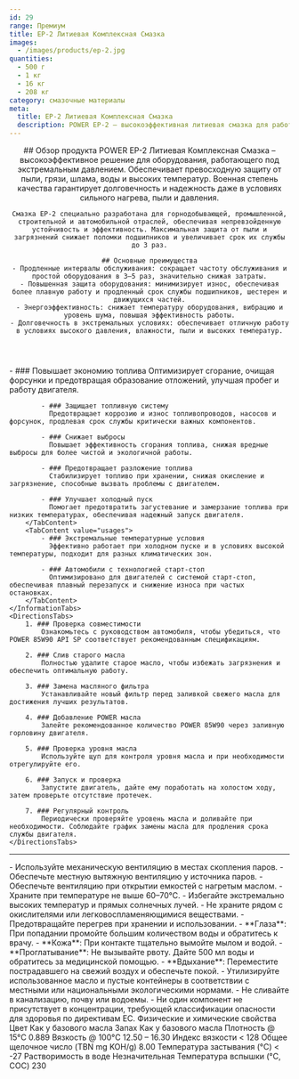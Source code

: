```yaml
---
id: 29
range: Премиум
title: EP-2 Литиевая Комплексная Смазка
images:
  - /images/products/ep-2.jpg
quantities:
  - 500 г
  - 1 кг
  - 16 кг
  - 208 кг
category: смазочные материалы
meta:
  title: EP-2 Литиевая Комплексная Смазка
  description: POWER EP-2 – высокоэффективная литиевая смазка для работы оборудования под экстремальным давлением. Обеспечивает защиту от пыли, грязи, воды и высоких температур, продлевая срок службы подшипников и механизмов.
---
```


<Header>
    ## Обзор продукта
    POWER EP-2 Литиевая Комплексная Смазка – высокоэффективное решение для оборудования, работающего под экстремальным давлением. Обеспечивает превосходную защиту от пыли, грязи, шлама, воды и высоких температур. Военная степень качества гарантирует долговечность и надежность даже в условиях сильного нагрева, пыли и давления.

    Смазка EP-2 специально разработана для горнодобывающей, промышленной, строительной и автомобильной отраслей, обеспечивая непревзойденную устойчивость и эффективность. Максимальная защита от пыли и загрязнений снижает поломки подшипников и увеличивает срок их службы до 3 раз.

    ## Основные преимущества
    - Продленные интервалы обслуживания: сокращает частоту обслуживания и простой оборудования в 3–5 раз, значительно снижая затраты.
    - Повышенная защита оборудования: минимизирует износ, обеспечивая более плавную работу и продленный срок службы подшипников, шестерен и движущихся частей.
    - Энергоэффективность: снижает температуру оборудования, вибрацию и уровень шума, повышая эффективность работы.
    - Долговечность в экстремальных условиях: обеспечивает отличную работу в условиях высокого давления, влажности, пыли и высоких температур.
</Header>

<Section>
    <InformationTabs>
        <TabContent value="core">
            - ### Повышает экономию топлива
              Оптимизирует сгорание, очищая форсунки и предотвращая образование отложений, улучшая пробег и работу двигателя.

            - ### Защищает топливную систему
              Предотвращает коррозию и износ топливопроводов, насосов и форсунок, продлевая срок службы критически важных компонентов.

            - ### Снижает выбросы
              Повышает эффективность сгорания топлива, снижая вредные выбросы для более чистой и экологичной работы.
    
            - ### Предотвращает разложение топлива
              Стабилизирует топливо при хранении, снижая окисление и загрязнение, способные вызвать проблемы с двигателем.
    
            - ### Улучшает холодный пуск
              Помогает предотвратить загустевание и замерзание топлива при низких температурах, обеспечивая надежный запуск двигателя.
        </TabContent>
        <TabContent value="usages">
            - ### Экстремальные температурные условия
              Эффективно работает при холодном пуске и в условиях высокой температуры, подходит для разных климатических зон.

            - ### Автомобили с технологией старт-стоп
              Оптимизировано для двигателей с системой старт-стоп, обеспечивая плавный перезапуск и снижение износа при частых остановках.
        </TabContent>
    </InformationTabs>
    <DirectionsTabs>
        1. ### Проверка совместимости
            Ознакомьтесь с руководством автомобиля, чтобы убедиться, что POWER 85W90 API SP соответствует рекомендованным спецификациям.

        2. ### Слив старого масла
            Полностью удалите старое масло, чтобы избежать загрязнения и обеспечить оптимальную работу.

        3. ### Замена масляного фильтра
            Устанавливайте новый фильтр перед заливкой свежего масла для достижения лучших результатов.

        4. ### Добавление POWER масла
            Залейте рекомендованное количество POWER 85W90 через заливную горловину двигателя.

        5. ### Проверка уровня масла
            Используйте щуп для контроля уровня масла и при необходимости отрегулируйте его.

        6. ### Запуск и проверка
            Запустите двигатель, дайте ему поработать на холостом ходу, затем проверьте отсутствие протечек.

        7. ### Регулярный контроль
            Периодически проверяйте уровень масла и доливайте при необходимости. Соблюдайте график замены масла для продления срока службы двигателя.
    </DirectionsTabs>
</Section>

***

<Section>
    <SafetyTabs>
        <TabContent value="handling">
            - Используйте механическую вентиляцию в местах скопления паров.
            - Обеспечьте местную вытяжную вентиляцию у источника паров.
            - Обеспечьте вентиляцию при открытии емкостей с нагретым маслом.
            - Храните при температуре не выше 60–70°C.
            - Избегайте экстремально высоких температур и прямых солнечных лучей.
            - Не храните рядом с окислителями или легковоспламеняющимися веществами.
            - Предотвращайте перегрев при хранении и использовании.
        </TabContent>
        <TabContent value="first-aid">
            - **Глаза**: При попадании промойте большим количеством воды и обратитесь к врачу.
            - **Кожа**: При контакте тщательно вымойте мылом и водой.
            - **Проглатывание**: Не вызывайте рвоту. Дайте 500 мл воды и обратитесь за медицинской помощью.
            - **Вдыхание**: Переместите пострадавшего на свежий воздух и обеспечьте покой.
        </TabContent>
        <TabContent value="disposal">
            - Утилизируйте использованное масло и пустые контейнеры в соответствии с местными или национальными экологическими нормами.
            - Не сливайте в канализацию, почву или водоемы.
        </TabContent>
        <TabContent value="hazardous">
            - Ни один компонент не присутствует в концентрации, требующей классификации опасности для здоровья по директивам ЕС.
        </TabContent>
    </SafetyTabs>
  
   <Table>
  <TableHeader>
    <TableRow col={2}>
      <TableHead>Физические и химические свойства</TableHead>
    </TableRow>
  </TableHeader>
  <TableBody>
    <TableRow>
      <TableCell>Цвет</TableCell>
      <TableCell>Как у базового масла</TableCell>
    </TableRow>
    <TableRow>
      <TableCell>Запах</TableCell>
      <TableCell>Как у базового масла</TableCell>
    </TableRow>
    <TableRow>
      <TableCell>Плотность @ 15°C</TableCell>
      <TableCell>0.889</TableCell>
    </TableRow>
    <TableRow>
      <TableCell>Вязкость @ 100°C</TableCell>
      <TableCell>12.50 – 16.30</TableCell>
    </TableRow>
    <TableRow>
      <TableCell>Индекс вязкости</TableCell>
      <TableCell>&lt; 128</TableCell>
    </TableRow>
    <TableRow>
      <TableCell>Общее щелочное число (TBN mg KOH/g)</TableCell>
      <TableCell>8.00</TableCell>
    </TableRow>
    <TableRow>
      <TableCell>Температура застывания (°C)</TableCell>
      <TableCell>&lt; -27</TableCell>
    </TableRow>
    <TableRow>
      <TableCell>Растворимость в воде</TableCell>
      <TableCell>Незначительная</TableCell>
    </TableRow>
    <TableRow>
      <TableCell>Температура вспышки (°C, COC)</TableCell>
      <TableCell>230</TableCell>
    </TableRow>
  </TableBody>
</Table>
</Section>
